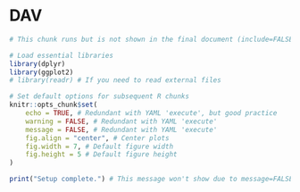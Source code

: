 # DAV


```r
# This chunk runs but is not shown in the final document (include=FALSE)

# Load essential libraries
library(dplyr)
library(ggplot2)
# library(readr) # If you need to read external files

# Set default options for subsequent R chunks
knitr::opts_chunk$set(
    echo = TRUE, # Redundant with YAML 'execute', but good practice
    warning = FALSE, # Redundant with YAML 'execute'
    message = FALSE, # Redundant with YAML 'execute'
    fig.align = "center", # Center plots
    fig.width = 7, # Default figure width
    fig.height = 5 # Default figure height
)

print("Setup complete.") # This message won't show due to message=FALSE
```



